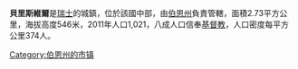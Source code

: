 '''貝里斯維爾'''是[[瑞士|瑞士]]的城鎮，位於該國中部，由[[伯恩州|伯恩州]]負責管轄，面積2.73平方公里，海拔高度546米，2011年人口1,021，八成人口信奉[[基督教|基督教]]，人口密度每平方公里374人。

{{Switzerland-geo-stub}}
[[Category:伯恩州的市镇|Category:伯恩州的市镇]]